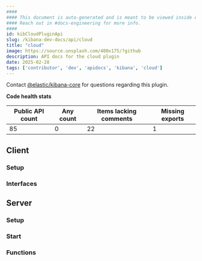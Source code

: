 ```yaml
---
####
#### This document is auto-generated and is meant to be viewed inside our experimental, new docs system.
#### Reach out in #docs-engineering for more info.
####
id: kibCloudPluginApi
slug: /kibana-dev-docs/api/cloud
title: "cloud"
image: https://source.unsplash.com/400x175/?github
description: API docs for the cloud plugin
date: 2025-02-28
tags: ['contributor', 'dev', 'apidocs', 'kibana', 'cloud']
---
```




Contact [@elastic/kibana-core](https://github.com/orgs/elastic/teams/kibana-core) for questions regarding this plugin.

**Code health stats**

| Public API count  | Any count | Items lacking comments | Missing exports |
|-------------------|-----------|------------------------|-----------------|
| 85 | 0 | 22 | 1 |

## Client

### Setup
<DocDefinitionList data={[cloudObj.client.setup]}/>

### Interfaces
<DocDefinitionList data={cloudObj.client.interfaces}/>

## Server

### Setup
<DocDefinitionList data={[cloudObj.server.setup]}/>

### Start
<DocDefinitionList data={[cloudObj.server.start]}/>

### Functions
<DocDefinitionList data={cloudObj.server.functions}/>

